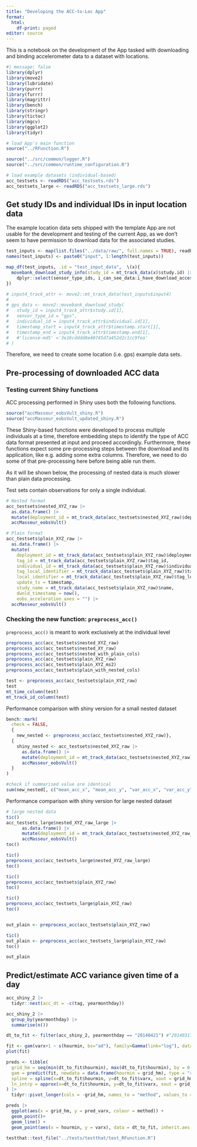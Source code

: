 ```yaml
---
title: "Developing the ACC-to-Loc App"
format: 
  html:
    df-print: paged
editor: source
---
```


This is a notebook on the development of the App tasked with downloading and
binding accelerometer data to a dataset with locations.


```r
#| message: false
library(dplyr)
library(move2)
library(lubridate)
library(purrr)
library(furrr)
library(magrittr)
library(bench)
library(stringr)
library(tictoc)
library(mgcv)
library(ggplot2)
library(tidyr)

# load App's main function
source("../RFunction.R")

source("../src/common/logger.R")
source("../src/common/runtime_configuration.R")

# load example datasets (individual-based)
acc_testsets <- readRDS("acc_testsets.rds")
acc_testsets_large <- readRDS("acc_testsets_large.rds")
```

## Get study IDs and individual IDs in input location data

The example location data sets shipped with the template App are not usable for
the development and testing of the current App, as we don't seem to have
permission to download data for the associated studies.

```r
test_inputs <- map(list.files("../data/raw/", full.names = TRUE), readRDS)
names(test_inputs) <- paste0("input", 1:length(test_inputs))

map_df(test_inputs, .id = "test_input_data",  \(x){
  movebank_download_study_info(study_id = mt_track_data(x)$study.id) |> 
    dplyr::select(sensor_type_ids, i_can_see_data:i_have_download_access)
})

# input4_track_attr <- move2::mt_track_data(test_inputs$input4)
# 
# gps_data <- move2::movebank_download_study(
#   study_id = input4_track_attr$study.id[1], 
#   sensor_type_id = "gps",
#   individual_id = input4_track_attr$individual.id[1],
#   timestamp_start = input4_track_attr$timestamp.start[1],
#   timestamp_end = input4_track_attr$timestamp.end[1],
#   #'license-md5' ='3e16cdddd8e40745d7a452d2c1cc9fea'
# )

```

Therefore, we need to create some location (i.e. gps) example data sets.


## Pre-processing of downloaded ACC data 

### Testing current Shiny functions

ACC processing performed in Shiny uses both the following functions.
```r
source("accMasseur_eobsVult_shiny.R")
source("accMasseur_eobsVult_updated_shiny.R")
```

These Shiny-based functions were developed to process multiple individuals at a
time, therefore embedding steps to identify the type of ACC data format
presented at input and proceed accordingly. Furthermore, these functions expect
some pre-processing steps between the download and its application, like e.g.
adding some extra columns. Therefore, we need to do some of that pre-processing
here before being able run them.

As it will be shown below, the processing of nested data is much slower than
plain data processing.

::: {.callout-note appearance="simple"}
Test sets contain observations for only a single individual.
:::

```r
# Nested format
acc_testsets$nested_XYZ_raw |>
  as.data.frame() |> 
  mutate(deployment_id = mt_track_data(acc_testsets$nested_XYZ_raw)$deployment_id) |> 
  accMasseur_eobsVult()
```


```r
# Plain format
acc_testsets$plain_XYZ_raw |>
  as.data.frame() |> 
  mutate(
    deployment_id = mt_track_data(acc_testsets$plain_XYZ_raw)$deployment_id,
    tag_id = mt_track_data(acc_testsets$plain_XYZ_raw)$tag_id,
    individual_id = mt_track_data(acc_testsets$plain_XYZ_raw)$individual_id,
    tag_local_identifier = mt_track_data(acc_testsets$plain_XYZ_raw)$tag_local_identifier,
    local_identifier = mt_track_data(acc_testsets$plain_XYZ_raw)$tag_local_identifier,
    update_ts = timestamp,
    study_name = mt_track_data(acc_testsets$plain_XYZ_raw)$name,
    dwnld_timestamp = now(),
    eobs_acceleration_axes = "") |> 
  accMasseur_eobsVult()

```


### Checking the new function: `preprocess_acc()`

`preprocess_acc()` is meant to work exclusively at the individual level

```r
preprocess_acc(acc_testsets$nested_XYZ_raw)
preprocess_acc(acc_testsets$nested_XY_raw)
preprocess_acc(acc_testsets$nested_with_plain_cols)
preprocess_acc(acc_testsets$plain_XYZ_raw)
preprocess_acc(acc_testsets$plain_XYZ_ms2)
preprocess_acc(acc_testsets$plain_with_nested_cols)
```


```r
test <- preprocess_acc(acc_testsets$plain_XYZ_raw)
test
mt_time_column(test)
mt_track_id_column(test)

```


Performance comparison with shiny version for a small nested dataset
```r
bench::mark(
  check = FALSE,
  {
    new_nested <- preprocess_acc(acc_testsets$nested_XYZ_raw)},
  {
    shiny_nested <- acc_testsets$nested_XYZ_raw |>
      as.data.frame() |> 
      mutate(deployment_id = mt_track_data(acc_testsets$nested_XYZ_raw)$deployment_id) |> 
      accMasseur_eobsVult()
  }
)

#check if summarised value are identical
sum(new_nested[, c("mean_acc_x", "mean_acc_y", "var_acc_x", "var_acc_y")] - shiny_nested[, c("meanx", "meany", "varx", "vary")])

```

Performance comparison with shiny version for large nested dataset
```r
# large nested data
tic()
acc_testsets_large$nested_XYZ_raw_large |>
      as.data.frame() |> 
      mutate(deployment_id = mt_track_data(acc_testsets$nested_XYZ_raw_large)$deployment_id) |> 
      accMasseur_eobsVult()
toc()
```

```r
tic()
preprocess_acc(acc_testsets_large$nested_XYZ_raw_large)
toc()
```


```r
tic()
preprocess_acc(acc_testsets$plain_XYZ_raw)
toc()

tic()
preprocess_acc(acc_testsets_large$plain_XYZ_raw)
toc()


out_plain <- preprocess_acc(acc_testsets$plain_XYZ_raw)

tic()
out_plain <- preprocess_acc(acc_testsets_large$plain_XYZ_raw)
toc()

out_plain

```






## Predict/estimate ACC variance given time of a day

```r
acc_shiny_2 |> 
  tidyr::nest(acc_dt = -c(tag, yearmonthday))

acc_shiny_2 |> 
  group_by(yearmonthday) |> 
  summarise(n())

dt_to_fit <- filter(acc_shiny_2, yearmonthday == "20140421") #"20140317") 

fit <- gam(varx+1 ~ s(hourmin, bs="ad"), family=Gamma(link="log"), data=dt_to_fit)
plot(fit)

preds <- tibble(
  grid_hm = seq(min(dt_to_fit$hourmin), max(dt_to_fit$hourmin), by = 0.25),
  gam = predict(fit, newdata = data.frame(hourmin = grid_hm), type = "response"),
  spline = spline(x=dt_to_fit$hourmin, y=dt_to_fit$varx, xout = grid_hm)$y,
  ln_intrp = approx(x=dt_to_fit$hourmin, y=dt_to_fit$varx, xout = grid_hm)$y
) |> 
  tidyr::pivot_longer(cols = -grid_hm, names_to = "method", values_to = "pred_varx")

preds |> 
  ggplot(aes(x = grid_hm, y = pred_varx, colour = method)) +
  geom_point()+
  geom_line() +
  geom_point(aes(x = hourmin, y = varx), data = dt_to_fit, inherit.aes = FALSE)

```






```r

testthat::test_file("../tests/testthat/test_RFunction.R")

```


